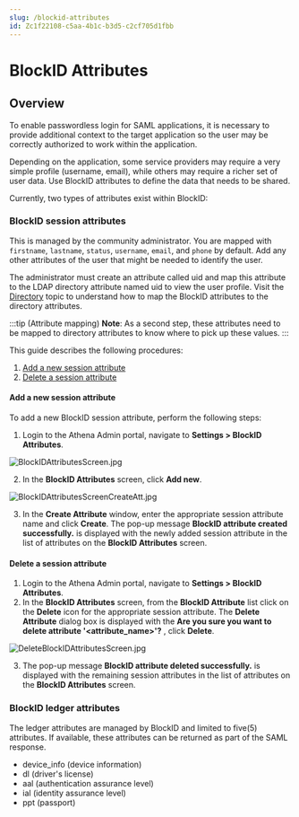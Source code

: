 ```yaml
---
slug: /blockid-attributes
id: Zc1f22108-c5aa-4b1c-b3d5-c2cf705d1fbb
---
```

# BlockID Attributes

## Overview


To enable passwordless login for SAML applications, it is necessary to provide additional context to the target application so the user may be correctly authorized to work within the application.

Depending on the application, some service providers may require a very simple profile (username, email), while others may require a richer set of user data. Use BlockID attributes to define the data that needs to be shared.

Currently, two types of attributes exist within BlockID:

### BlockID session attributes

This is managed by the community administrator. You are mapped with `firstname`, `lastname`, `status`, `username`, `email`, and `phone` by default. Add any other attributes of the user that might be needed to identify the user. 

The administrator must create an attribute called uid and map this attribute to the LDAP directory attribute named uid to view the user profile. Visit the [Directory](#directory) topic to understand how to map the BlockID attributes to the directory attributes.

:::tip (Attribute mapping)
**Note**: As a second step, these attributes need to be mapped to directory attributes to know where to pick up these values.
:::

This guide describes the following procedures:

1. [Add a new session attribute](#Addattr)
2. [Delete a session attribute](#Deleteattr)

#### <a name = "Addattr"></a>Add a new session attribute
To add a new BlockID session attribute, perform the following steps:

1. Login to the Athena Admin portal, navigate to **Settings > BlockID Attributes**.

![BlockIDAttributesScreen.jpg](https://cdn.document360.io/aeae7c88-d2f4-4a9c-bba9-c4f368260d78/Images/Documentation/BlockIDAttributesScreen.jpg)

2. In the **BlockID Attributes** screen, click **Add new**.

![BlockIDAttributesScreenCreateAtt.jpg](https://cdn.document360.io/aeae7c88-d2f4-4a9c-bba9-c4f368260d78/Images/Documentation/BlockIDAttributesScreenCreateAtt.jpg)

3. In the **Create Attribute** window, enter the appropriate session attribute name and click **Create**. The pop-up message **BlockID attribute created successfully.** is displayed with the newly added session attribute in the list of attributes on the **BlockID Attributes** screen.

#### <a name = "Deleteattr"></a>Delete a session attribute

1. Login to the Athena Admin portal, navigate to **Settings > BlockID Attributes**.
2. In the **BlockID Attributes** screen, from the **BlockID Attribute** list click on the **Delete** icon for the appropriate session attribute. The **Delete Attribute** dialog box is displayed with the **Are you sure you want to delete attribute '<attribute_name>'?** , click **Delete**.

![DeleteBlockIDAttributesScreen.jpg](https://cdn.document360.io/aeae7c88-d2f4-4a9c-bba9-c4f368260d78/Images/Documentation/DeleteBlockIDAttributesScreen.jpg)

3. The pop-up message **BlockID attribute deleted successfully.** is displayed with the remaining session attributes in the list of attributes on the **BlockID Attributes** screen.

### BlockID ledger attributes

The ledger attributes are managed by BlockID and limited to five(5) attributes. If available, these attributes can be returned as part of the SAML response.
* device_info (device information)
* dl (driver's license)
* aal (authentication assurance level)
* ial (identity assurance level)
* ppt (passport)


